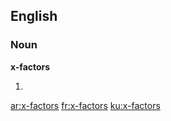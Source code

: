 ==English==

===Noun===
'''x-factors'''

# {{plural of|[[x-factor]]}}

[[ar:x-factors]]
[[fr:x-factors]]
[[ku:x-factors]]